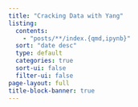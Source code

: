 ```yaml
---
title: "Cracking Data with Yang"
listing:
  contents:
    - "posts/**/index.{qmd,ipynb}"
  sort: "date desc"
  type: default
  categories: true
  sort-ui: false
  filter-ui: false
page-layout: full
title-block-banner: true
---
```


